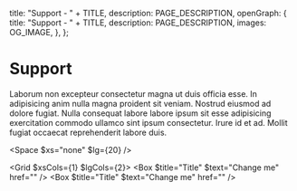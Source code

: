 
  title: "Support - " + TITLE,
  description: PAGE_DESCRIPTION,
  openGraph: {
    title: "Support - " + TITLE,
    description: PAGE_DESCRIPTION,
    images: OG_IMAGE,
  },
};

# Support 
Laborum non excepteur consectetur magna ut duis officia esse. In adipisicing anim nulla magna proident sit veniam. Nostrud eiusmod ad dolore fugiat. Nulla consequat labore labore ipsum sit esse adipisicing exercitation commodo ullamco sint ipsum consectetur. Irure id et ad. Mollit fugiat occaecat reprehenderit labore duis.

<Space $xs="none" $lg={20} />

<Grid $xsCols={1} $lgCols={2}>
  <Box $title="Title" $text="Change me" href="" />
  <Box $title="Title" $text="Change me" href="" />
</Grid>
